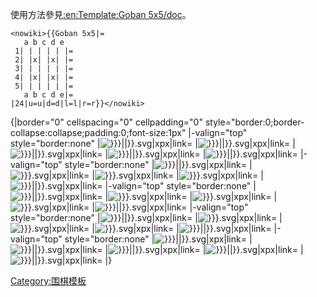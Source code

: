 <noinclude>使用方法參見[[:en:Template:Goban 5x5/doc]]。
<pre><nowiki>{{Goban 5x5|=
   a b c d e 
 1| | | | | |=
 2| |x| |x| |=
 3| | | | | |=
 4| |x| |x| |=
 5| | | | | |=
   a b c d e|=
|24|u=u|d=d|l=l|r=r}}</nowiki></pre>

[[Category:围棋模板]]










</noinclude><includeonly>{|border="0" cellspacing="0" cellpadding="0" style="border:0;border-collapse:collapse;padding:0;font-size:1px"
|-valign="top" style="border:none"
|[[File:Go {{#if:{{{1| }}}|{{{1}}}|{{{u|}}}{{{l|}}}}}.svg|{{{26|24}}}x{{{26|24}}}px|link=]]
|[[File:Go {{#if:{{{2| }}}|{{{2}}}|{{{u|}}}}}.svg|{{{26|24}}}x{{{26|24}}}px|link=]]
|[[File:Go {{#if:{{{3| }}}|{{{3}}}|{{{u|}}}}}.svg|{{{26|24}}}x{{{26|24}}}px|link=]]
|[[File:Go {{#if:{{{4| }}}|{{{4}}}|{{{u|}}}}}.svg|{{{26|24}}}x{{{26|24}}}px|link=]]
|[[File:Go {{#if:{{{5| }}}|{{{5}}}|{{{u|}}}{{{r|}}}}}.svg|{{{26|24}}}x{{{26|24}}}px|link=]]
|-valign="top" style="border:none"
|[[File:Go {{#if:{{{6| }}}|{{{6}}}|{{{l|}}}}}.svg|{{{26|24}}}x{{{26|24}}}px|link=]]
|[[File:Go {{{7|}}}.svg|{{{26|24}}}x{{{26|24}}}px|link=]]
|[[File:Go {{{8|}}}.svg|{{{26|24}}}x{{{26|24}}}px|link=]]
|[[File:Go {{{9|}}}.svg|{{{26|24}}}x{{{26|24}}}px|link=]]
|[[File:Go {{#if:{{{10| }}}|{{{10}}}|{{{r|}}}}}.svg|{{{26|24}}}x{{{26|24}}}px|link=]]
|-valign="top" style="border:none"
|[[File:Go {{#if:{{{11| }}}|{{{11}}}|{{{l|}}}}}.svg|{{{26|24}}}x{{{26|24}}}px|link=]]
|[[File:Go {{{12|}}}.svg|{{{26|24}}}x{{{26|24}}}px|link=]]
|[[File:Go {{{13|}}}.svg|{{{26|24}}}x{{{26|24}}}px|link=]]
|[[File:Go {{{14|}}}.svg|{{{26|24}}}x{{{26|24}}}px|link=]]
|[[File:Go {{#if:{{{15| }}}|{{{15}}}|{{{r|}}}}}.svg|{{{26|24}}}x{{{26|24}}}px|link=]]
|-valign="top" style="border:none"
|[[File:Go {{#if:{{{16| }}}|{{{16}}}|{{{l|}}}}}.svg|{{{26|24}}}x{{{26|24}}}px|link=]]
|[[File:Go {{{17|}}}.svg|{{{26|24}}}x{{{26|24}}}px|link=]]
|[[File:Go {{{18|}}}.svg|{{{26|24}}}x{{{26|24}}}px|link=]]
|[[File:Go {{{19|}}}.svg|{{{26|24}}}x{{{26|24}}}px|link=]]
|[[File:Go {{#if:{{{20| }}}|{{{20}}}|{{{r|}}}}}.svg|{{{26|24}}}x{{{26|24}}}px|link=]]
|-valign="top" style="border:none"
|[[File:Go {{#if:{{{21| }}}|{{{21}}}|{{{d|}}}{{{l|}}}}}.svg|{{{26|24}}}x{{{26|24}}}px|link=]]
|[[File:Go {{#if:{{{22| }}}|{{{22}}}|{{{d|}}}}}.svg|{{{26|24}}}x{{{26|24}}}px|link=]]
|[[File:Go {{#if:{{{23| }}}|{{{23}}}|{{{d|}}}}}.svg|{{{26|24}}}x{{{26|24}}}px|link=]]
|[[File:Go {{#if:{{{24| }}}|{{{24}}}|{{{d|}}}}}.svg|{{{26|24}}}x{{{26|24}}}px|link=]]
|[[File:Go {{#if:{{{25| }}}|{{{25}}}|{{{d|}}}{{{r|}}}}}.svg|{{{26|24}}}x{{{26|24}}}px|link=]]
|}</includeonly>